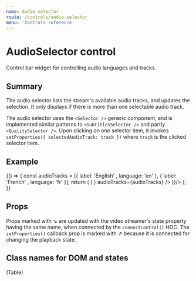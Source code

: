 ```yaml
---
name: Audio selector
route: /controls/audio-selector
menu: 'Controls reference'
---
```



# AudioSelector control

Control bar widget for controlling audio languages and tracks.

## Summary

The audio selector lists the stream's available audio tracks, and updates the selection. It only displays if there is more than one selectable audio track.

The audio selector uses the `<Selector />` generic component, and is implemented similar patterns to `<SubtitlesSelector />` and partly `<QualitySelector />`. Upon clicking on one selector item, it invokes `setProperties({ selectedAudioTrack: track })` where `track` is the clicked selector item.

## Example

<Playground>
  {() => {
    const audioTracks = [{ label: 'English' , language: 'en' }, { label: 'French' , language: 'fr' }];
    return (
      <ShowCase height="60px" render={({ setProperties, currentAudioTrack }) => (
        <AudioSelector 
          setProperties={setProperties}
          currentAudioTrack={currentAudioTrack}
          toggleContent={<MessageSquare/>}
          audioTracks={audioTracks}
        />
      )}/>
    );
  }}
</Playground>

## Props

<PropsTable of={AudioSelector} />

Props marked with ⇘ are updated with the video streamer's state property having the same name, when connected by the `connectControl()` HOC. The ︎`setProperties()` callback prop is marked with ︎⇗ because it is connected for changing the playback state.

## Class names for DOM and states

(Table)